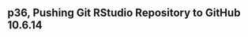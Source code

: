 p36, Pushing Git RStudio Repository to GitHub       10.6.14
---------------------------------------------
